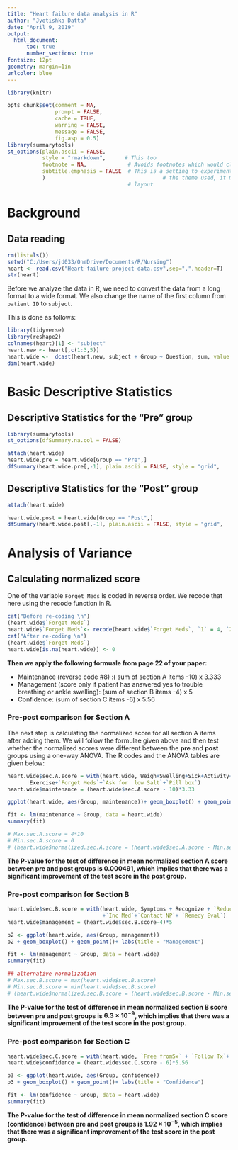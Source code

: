 ```yaml
---
title: "Heart failure data analysis in R"
author: "Jyotishka Datta"
date: "April 9, 2019"
output: 
  html_document:
      toc: true
      number_sections: true
fontsize: 12pt
geometry: margin=1in
urlcolor: blue
---
```


```r
library(knitr)

opts_chunk$set(comment = NA,
               prompt = FALSE,
               cache = TRUE,
               warning = FALSE,
               message = FALSE,
               fig.asp = 0.5)
library(summarytools)
st_options(plain.ascii = FALSE,      
           style = "rmarkdown",      # This too
           footnote = NA,             # Avoids footnotes which would clutter the results
           subtitle.emphasis = FALSE  # This is a setting to experiment with - according to 
           )                                     # the theme used, it might improve the headings'
                                      # layout
```

# Background 

## Data reading 

```r
rm(list=ls())
setwd("C:/Users/jd033/OneDrive/Documents/R/Nursing")
heart <- read.csv("Heart-failure-project-data.csv",sep=",",header=T)
str(heart)
```

Before we analyze the data in R, we need to convert the data from a long format to a wide format. We also change the name of the first column from `patient ID` to `subject`.

This is done as follows: 

```r
library(tidyverse)
library(reshape2)
colnames(heart)[1] <- "subject"
heart.new <- heart[,c(1:3,5)]
heart.wide <-  dcast(heart.new, subject + Group ~ Question, sum, value.var="Score")
dim(heart.wide)
```

# Basic Descriptive Statistics

## Descriptive Statistics for the "Pre" group

```r
library(summarytools)
st_options(dfSummary.na.col = FALSE)

attach(heart.wide)
heart.wide.pre = heart.wide[Group == "Pre",]
dfSummary(heart.wide.pre[,-1], plain.ascii = FALSE, style = "grid",           graph.magnif = 0.75, valid.col = FALSE, tmp.img.dir = "/tmp")
```

## Descriptive Statistics for the "Post" group

```r
attach(heart.wide)

heart.wide.post = heart.wide[Group == "Post",]
dfSummary(heart.wide.post[,-1], plain.ascii = FALSE, style = "grid",           graph.magnif = 0.75, valid.col = FALSE, tmp.img.dir = "/tmp")
```


# Analysis of Variance 

## Calculating normalized score 

One of the variable `Forget Meds` is coded in reverse order. We recode that here using the recode function in R. 

```r
cat("Before re-coding \n")
(heart.wide$`Forget Meds`)
heart.wide$`Forget Meds`<- recode(heart.wide$`Forget Meds`, `1` = 4, `2` = 3, `3`= 2, `4` = 1, `0` = 0)
cat("After re-coding \n")
(heart.wide$`Forget Meds`)
heart.wide[is.na(heart.wide)] <- 0
```

**Then we apply the following formuale from page 22 of your paper:**

-  Maintenance (reverse code #8) :( sum of section A items -10) x 3.333
-  Management (score only if patient has answered yes to trouble breathing or ankle swelling): (sum of section B items -4) x 5
- Confidence: (sum of section C items -6) x 5.56

### Pre-post comparison for Section A

The next step is calculating the normalized score for all section A items after adding them. We will follow the formulae given above and then test whether the normalized scores were different between the **pre** and **post** groups using a one-way ANOVA. The R codes and the ANOVA tables are given below:


```R
heart.wide$sec.A.score = with(heart.wide, Weigh+Swelling+Sick+Activity+Appointment+`Low Salt Diet`+
       Exercise+`Forget Meds`+`Ask for  low Salt`+`Pill box`)
heart.wide$maintenance = (heart.wide$sec.A.score - 10)*3.33

ggplot(heart.wide, aes(Group, maintenance))+ geom_boxplot() + geom_point() + labs(title = "Maintenance")

fit <- lm(maintenance ~ Group, data = heart.wide)
summary(fit)

# Max.sec.A.score = 4*10
# Min.sec.A.score = 0
# (heart.wide$normalized.sec.A.score = (heart.wide$sec.A.score - Min.sec.A.score)/(Max.sec.A.score - Min.sec.A.score)*100)
```

**The P-value for the test of difference in mean normalized section A score between pre and post groups is 0.000491, which implies that there was a significant improvement of the test score in the post group.**

### Pre-post comparison for Section B 

```R
heart.wide$sec.B.score = with(heart.wide, Symptoms + Recognize + `Reduce Na`+`Reduce H2O`
                              +`Inc Med`+`Contact NP`+ `Remedy Eval`)
heart.wide$management = (heart.wide$sec.B.score-4)*5

p2 <- ggplot(heart.wide, aes(Group, management))
p2 + geom_boxplot() + geom_point()+ labs(title = "Management")

fit <- lm(management ~ Group, data = heart.wide)
summary(fit)

## alternative normalization 
# Max.sec.B.score = max(heart.wide$sec.B.score)
# Min.sec.B.score = min(heart.wide$sec.B.score)
# (heart.wide$normalized.sec.B.score = (heart.wide$sec.B.score - Min.sec.B.score)/(Max.sec.B.score - Min.sec.B.score))
```

**The P-value for the test of difference in mean normalized section B score between pre and post groups is $6.3\times 10^{-9}$, which implies that there was a significant improvement of the test score in the post group.**

### Pre-post comparison for Section C 

```R
heart.wide$sec.C.score = with(heart.wide, `Free fromSx` + `Follow Tx`+ `Eval Sx` + `Rec change`+`Act on Sx`+`Eval Tx`)
heart.wide$confidence = (heart.wide$sec.C.score - 6)*5.56

p3 <- ggplot(heart.wide, aes(Group, confidence))
p3 + geom_boxplot() + geom_point()+ labs(title = "Confidence")

fit <- lm(confidence ~ Group, data = heart.wide)
summary(fit)
```

**The P-value for the test of difference in mean normalized section C score (confidence) between pre and post groups is $1.92\times 10^{-5}$, which implies that there was a significant improvement of the test score in the post group.**




